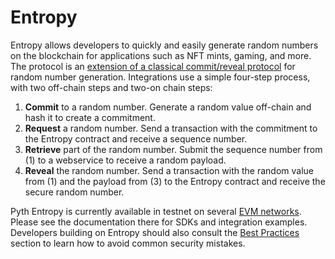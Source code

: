# Entropy

Entropy allows developers to quickly and easily generate random numbers on the blockchain for applications such as NFT mints, gaming, and more.
The protocol is an [extension of a classical commit/reveal protocol](entropy/protocol-design.mdx) for random number generation.
Integrations use a simple four-step process, with two off-chain steps and two-on chain steps:

1. **Commit** to a random number. Generate a random value off-chain and hash it to create a commitment.
1. **Request** a random number. Send a transaction with the commitment to the Entropy contract and receive a sequence number.
1. **Retrieve** part of the random number. Submit the sequence number from (1) to a webservice to receive a random payload.
1. **Reveal** the random number. Send a transaction with the random value from (1) and the payload from (3) to the Entropy contract and receive the secure random number.

Pyth Entropy is currently available in testnet on several [EVM networks](entropy/evm.mdx).
Please see the documentation there for SDKs and integration examples.
Developers building on Entropy should also consult the [Best Practices](entropy/best-practices.mdx) section to learn how to avoid common security mistakes.
